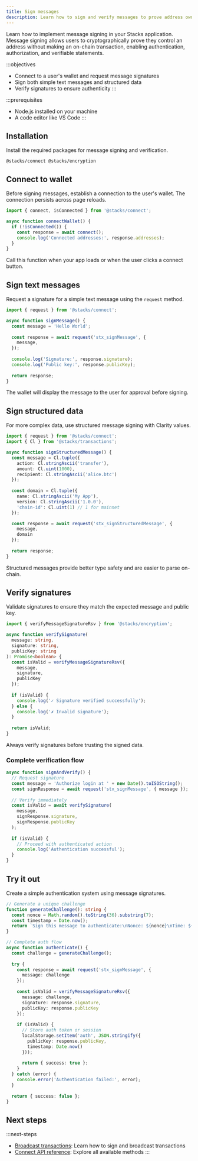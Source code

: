 ```yaml
---
title: Sign messages
description: Learn how to sign and verify messages to prove address ownership and authorize actions
---
```


Learn how to implement message signing in your Stacks application. Message signing allows users to cryptographically prove they control an address without making an on-chain transaction, enabling authentication, authorization, and verifiable statements.

:::objectives
- Connect to a user's wallet and request message signatures
- Sign both simple text messages and structured data
- Verify signatures to ensure authenticity
:::

:::prerequisites
- Node.js installed on your machine
- A code editor like VS Code
:::

## Installation

Install the required packages for message signing and verification.

```package-install
@stacks/connect @stacks/encryption
```

## Connect to wallet

Before signing messages, establish a connection to the user's wallet. The connection persists across page reloads.

```ts
import { connect, isConnected } from '@stacks/connect';

async function connectWallet() {
  if (!isConnected()) {
    const response = await connect();
    console.log('Connected addresses:', response.addresses);
  }
}
```

Call this function when your app loads or when the user clicks a connect button.

## Sign text messages

Request a signature for a simple text message using the `request` method.

```ts
import { request } from '@stacks/connect';

async function signMessage() {
  const message = 'Hello World';
  
  const response = await request('stx_signMessage', {
    message,
  });
  
  console.log('Signature:', response.signature);
  console.log('Public key:', response.publicKey);
  
  return response;
}
```

The wallet will display the message to the user for approval before signing.

## Sign structured data

For more complex data, use structured message signing with Clarity values.

```ts
import { request } from '@stacks/connect';
import { Cl } from '@stacks/transactions';

async function signStructuredMessage() {
  const message = Cl.tuple({
    action: Cl.stringAscii('transfer'),
    amount: Cl.uint(1000),
    recipient: Cl.stringAscii('alice.btc')
  });
  
  const domain = Cl.tuple({
    name: Cl.stringAscii('My App'),
    version: Cl.stringAscii('1.0.0'),
    'chain-id': Cl.uint(1) // 1 for mainnet
  });

  const response = await request('stx_signStructuredMessage', {
    message,
    domain
  });
  
  return response;
}
```

Structured messages provide better type safety and are easier to parse on-chain.

## Verify signatures

Validate signatures to ensure they match the expected message and public key.

```ts
import { verifyMessageSignatureRsv } from '@stacks/encryption';

async function verifySignature(
  message: string,
  signature: string,
  publicKey: string
): Promise<boolean> {
  const isValid = verifyMessageSignatureRsv({
    message,
    signature,
    publicKey
  });
  
  if (isValid) {
    console.log('✓ Signature verified successfully');
  } else {
    console.log('✗ Invalid signature');
  }
  
  return isValid;
}
```

Always verify signatures before trusting the signed data.

### Complete verification flow

```ts
async function signAndVerify() {
  // Request signature
  const message = 'Authorize login at ' + new Date().toISOString();
  const signResponse = await request('stx_signMessage', { message });
  
  // Verify immediately
  const isValid = await verifySignature(
    message,
    signResponse.signature,
    signResponse.publicKey
  );
  
  if (isValid) {
    // Proceed with authenticated action
    console.log('Authentication successful');
  }
}
```

## Try it out

Create a simple authentication system using message signatures.

```ts
// Generate a unique challenge
function generateChallenge(): string {
  const nonce = Math.random().toString(36).substring(7);
  const timestamp = Date.now();
  return `Sign this message to authenticate:\nNonce: ${nonce}\nTime: ${timestamp}`;
}

// Complete auth flow
async function authenticate() {
  const challenge = generateChallenge();
  
  try {
    const response = await request('stx_signMessage', {
      message: challenge
    });
    
    const isValid = verifyMessageSignatureRsv({
      message: challenge,
      signature: response.signature,
      publicKey: response.publicKey
    });
    
    if (isValid) {
      // Store auth token or session
      localStorage.setItem('auth', JSON.stringify({
        publicKey: response.publicKey,
        timestamp: Date.now()
      }));
      
      return { success: true };
    }
  } catch (error) {
    console.error('Authentication failed:', error);
  }
  
  return { success: false };
}
```

## Next steps

:::next-steps
- [Broadcast transactions](/reference/stacks.js/broadcast-transactions): Learn how to sign and broadcast transactions
- [Connect API reference](/reference/stacks.js/packages/connect): Explore all available methods
:::